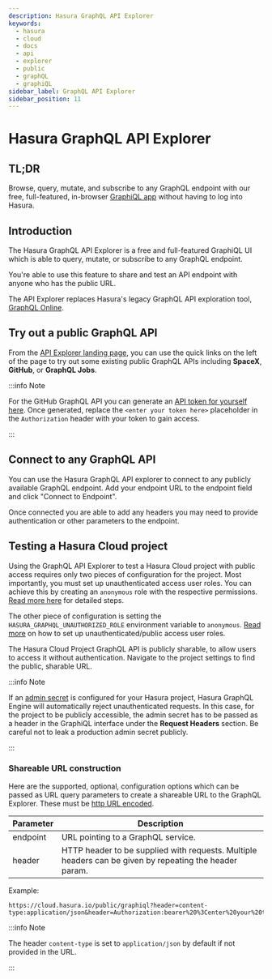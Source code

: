 ```yaml
---
description: Hasura GraphQL API Explorer
keywords:
  - hasura
  - cloud
  - docs
  - api
  - explorer
  - public
  - graphQL
  - graphiQL
sidebar_label: GraphQL API Explorer
sidebar_position: 11
---
```



# Hasura GraphQL API Explorer

## TL;DR

Browse, query, mutate, and subscribe to any GraphQL endpoint with our free, full-featured, in-browser
[GraphiQL app](https://cloud.hasura.io/public/graphiql) without having to log into Hasura.

## Introduction

The Hasura GraphQL API Explorer is a free and full-featured GraphiQL UI which is able to query, mutate, or subscribe to
any GraphQL endpoint.

You're able to use this feature to share and test an API endpoint with anyone who has the public URL.

The API Explorer replaces Hasura's legacy GraphQL API exploration tool, [GraphQL Online](https://graphiql-online.com/).

## Try out a public GraphQL API

From the [API Explorer landing page](https://cloud.hasura.io/public/graphiql), you can use the quick links on the left
of the page to try out some existing public GraphQL APIs including **SpaceX**, **GitHub**, or **GraphQL Jobs**.

<Thumbnail
  src='/img/graphql/cloud/api-explorer/connect-to-existing-api_graphql-api-explorer_v1.png'
  alt='API Explorer Landing Page'
  width='1146px'
/>

:::info Note

For the GitHub GraphQL API you can generate an [API token for yourself here](https://github.com/settings/tokens). Once
generated, replace the `<enter your token here>` placeholder in the `Authorization` header with your token to gain
access.

:::

## Connect to any GraphQL API

You can use the Hasura GraphQL API explorer to connect to any publicly available GraphQL endpoint. Add your endpoint URL
to the endpoint field and click "Connect to Endpoint".

<Thumbnail
  src='/img/graphql/cloud/api-explorer/connect-to-api_graphql-api-explorer_v1.png'
  alt='API Explorer Share Link'
  width='1146px'
/>

Once connected you are able to add any headers you may need to provide authentication or other parameters to the
endpoint.

<Thumbnail
  src='/img/graphql/cloud/api-explorer/add-headers_graphql-api-explorer_v1.png'
  alt='API Explorer Share Link'
  width='1146px'
/>

## Testing a Hasura Cloud project

Using the GraphQL API Explorer to test a Hasura Cloud project with public access requires only two pieces of
configuration for the project. Most importantly, you must set up unauthenticated access user roles. You can achieve this
by creating an `anonymous` role with the respective permissions.
[Read more here](graphql/core/auth/authorization/common-roles-auth-examples.mdx#anonymous-users-example) for detailed
steps.

The other piece of configuration is setting the `HASURA_GRAPHQL_UNAUTHORIZED_ROLE` environment variable to `anonymous`.
[Read more](graphql/core/auth/authentication/unauthenticated-access.mdx#configuring-unauthenticated--public-access) on
how to set up unauthenticated/public access user roles.

The Hasura Cloud Project GraphQL API is publicly sharable, to allow users to access it without authentication. Navigate
to the project settings to find the public, sharable URL.

<Thumbnail
  src='/img/graphql/cloud/api-explorer/share-link_graphql-api-explorer_v1.png'
  alt='API Explorer Share Link'
  width='1146px'
/>

:::info Note

If an [admin secret](graphql/core/deployment/securing-graphql-endpoint.mdx) is configured for your Hasura project,
Hasura GraphQL Engine will automatically reject unauthenticated requests. In this case, for the project to be publicly
accessible, the admin secret has to be passed as a header in the GraphiQL interface under the **Request Headers**
section. Be careful not to leak a production admin secret publicly.

<Thumbnail
  src='/img/graphql/cloud/api-explorer/admin-secret-header_graphql-api-explorer_v1.png'
  alt='API Explorer Header Admin Secret'
  width='1146px'
/>
:::

### Shareable URL construction

Here are the supported, optional, configuration options which can be passed as URL query parameters to create a
shareable URL to the GraphQL Explorer. These must be [http URL encoded](https://www.urlencoder.org/).

| Parameter | Description                                                                                            |
| --------- | ------------------------------------------------------------------------------------------------------ |
| endpoint  | URL pointing to a GraphQL service.                                                                     |
| header    | HTTP header to be supplied with requests. Multiple headers can be given by repeating the header param. |

Example:

```http
https://cloud.hasura.io/public/graphiql?header=content-type:application/json&header=Authorization:bearer%20%3Center%20your%20token%20here%3E&endpoint=https://api.github.com/graphql
```

:::info Note

The header `content-type` is set to `application/json` by default if not provided in the URL.

:::
